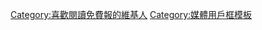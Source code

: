 {{Userbox
|border-c=#00c0ee
|border-s=1
|id-c=#00c0ee
|id-fc=#202020
|id-s=14
|id=Free
|info-c=white
|info-fc=#00c0ee
|info-s=10
|info=這個用戶喜歡閱讀[[免費報紙|-{zh-hant:'''免費報紙''';zh-hans:'''免费报'''}-]]。
}}
<includeonly>[[Category:喜歡閱讀免費報的維基人]]</includeonly>
<noinclude>[[Category:媒體用戶框模板]]</noinclude>